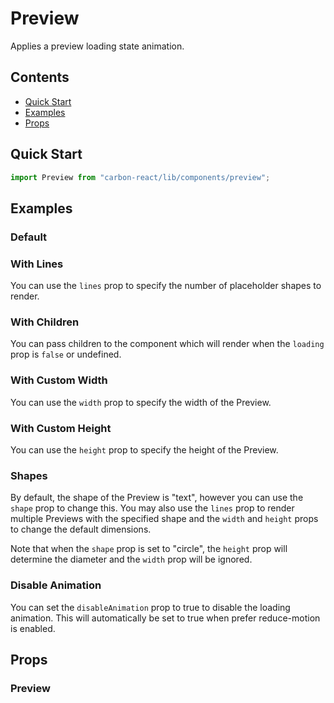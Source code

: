 

<Meta of={PreviewStories} />

# Preview

Applies a preview loading state animation.

## Contents

- [Quick Start](#quick-start)
- [Examples](#examples)
- [Props](#props)

## Quick Start

```javascript
import Preview from "carbon-react/lib/components/preview";
```

## Examples

### Default

<Canvas of={PreviewStories.Default} />

### With Lines

You can use the `lines` prop to specify the number of placeholder shapes to render.

<Canvas of={PreviewStories.WithLines} />

### With Children

You can pass children to the component which will render when the `loading` prop is `false` or undefined.

<Canvas of={PreviewStories.WithChildren} />

### With Custom Width

You can use the `width` prop to specify the width of the Preview.

<Canvas of={PreviewStories.WithWidth} />

### With Custom Height

You can use the `height` prop to specify the height of the Preview.

<Canvas of={PreviewStories.WithHeight} />

### Shapes 

By default, the shape of the Preview is "text", however you can use the `shape` prop to change this.
You may also use the `lines` prop to render multiple Previews with the specified shape and the `width` and `height` props to change the default dimensions.

Note that when the `shape` prop is set to "circle", the `height` prop will determine the diameter and the `width` prop will be ignored.

<Canvas of={PreviewStories.Shapes} />

### Disable Animation

You can set the `disableAnimation` prop to true to disable the loading animation. This will automatically be set to true when prefer reduce-motion is enabled.

<Canvas of={PreviewStories.DisableAnimation} />

## Props

### Preview

<ArgTypes of={PreviewStories} />
